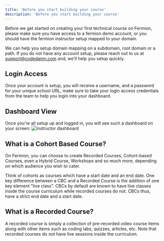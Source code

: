 ```yaml
---
title: 'Before you start building your course'
description: 'Before you start building your course'
---
```


Before we get started on creating your first technical course on Fermion, please make sure you have access to a fermion demo account, or you should have the fermion instructor setup mapped to your domain.

We can help you setup domain mapping on a subdomain, root domain or a path. If you do not have any account setup, please reach out to us at [support@codedamn.com](mailto:support@codedamn.com) and, we'll help you setup quickly.

## Login Access

Once your account is setup, you will receive a username, and a password for your unique school URL, make sure to take your login access credentials from the team to help you login into your dashboard.

## Dashboard View

Once you're all setup up and logged in, you will see such a dashboard on your screen:
![instructor dashboard](https://codedamn-website-assets.s3.us-east-1.amazonaws.com/uploads/18-11-2024/18%E2%80%AFPM.nbcqlj.png)

## What is a Cohort Based Course?

On Fermion, you can choose to create Recorded Courses, Cohort-based Courses, even a Hybrid Course, Workshops and so much more, depending on which audience you wish to cater.

Think of cohorts as courses which have a start date and an end date. One key difference between a CBC and a Recorded Course is the addition of one key element "live class". CBCs by default are known to have live classes inside the course curriculum while recorded courses do not. CBCs thus, have a strict end date and a start date.

## What is a Recorded Course?

A recorded course is simply a collection of pre-recorded video course items along with other items such as coding labs, quizzes, articles, etc. Note that recorded courses do not have live sessions inside the curriculum.
